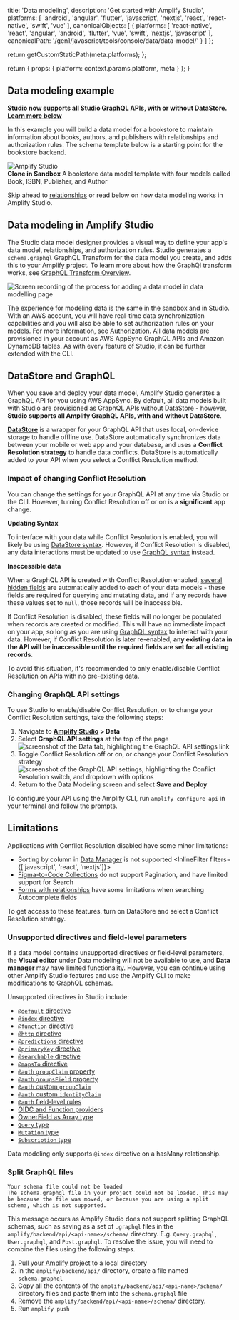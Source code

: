 
  title: 'Data modeling',
  description: 'Get started with Amplify Studio',
  platforms: [
    'android',
    'angular',
    'flutter',
    'javascript',
    'nextjs',
    'react',
    'react-native',
    'swift',
    'vue'
  ],
  canonicalObjects: [
    {
      platforms: [
        'react-native',
        'react',
        'angular',
        'android',
        'flutter',
        'vue',
        'swift',
        'nextjs',
        'javascript'
      ],
      canonicalPath: '/gen1/javascript/tools/console/data/data-model/'
    }
  ]
};

  return getCustomStaticPath(meta.platforms);
};

  return {
    props: {
      platform: context.params.platform,
      meta
    }
  };
}

## Data modeling example

<Callout info>

**Studio now supports all Studio GraphQL APIs, with or without DataStore. [Learn more below](#datastore-and-graphql)**

</Callout>

In this example you will build a data model for a bookstore to maintain information about books, authors, and publishers with relationships and authorization rules. The schema template below is a starting point for the bookstore backend.

<ExternalLinkButton href="https://sandbox.amplifyapp.com/schema-design/8771638b-a00a-4a1d-af23-26913967cc5f/clone">
  <img alt="Amplify Studio" src="/images/console/adminui.svg" />
  <div>
    <strong>Clone in Sandbox</strong> A bookstore data model template with four
    models called Book, ISBN, Publisher, and Author
  </div>
</ExternalLinkButton>

Skip ahead to [relationships](/gen1/[platform]/tools/console/data/relationships/) or read below on how data modeling works in Amplify Studio.

## Data modeling in Amplify Studio

The Studio data model designer provides a visual way to define your app's data model, relationships, and authorization rules. Studio generates a `schema.graphql` GraphQL Transform for the data model you create, and adds this to your Amplify project. To learn more about how the GraphQl transform works, see [GraphQL Transform Overview](/gen1/[platform]/tools/cli-legacy/overview/).

![Screen recording of the process for adding a data model in data modelling page](/images/console/datamodel.gif)

The experience for modeling data is the same in the sandbox and in Studio. With an AWS account, you will have real-time data synchronization capabilities and you will also be able to set authorization rules on your models. For more information, see [Authorization](/gen1/[platform]/tools/console/authz/). All data models are provisioned in your account as AWS AppSync GraphQL APIs and Amazon DynamoDB tables. As with every feature of Studio, it can be further extended with the CLI.

## DataStore and GraphQL

When you save and deploy your data model, Amplify Studio generates a GraphQL API for you using AWS AppSync. By default, all data models built with Studio are provisioned as GraphQL APIs without DataStore - however, **Studio supports all Amplify GraphQL APIs, with and without DataStore**.

**[DataStore](/gen1/[platform]/build-a-backend/more-features/datastore/set-up-datastore/)** is a wrapper for your GraphQL API that uses local, on-device storage to handle offline use. DataStore automatically synchronizes data between your mobile or web app and your database, and uses a **Conflict Resolution strategy** to handle data conflicts. DataStore is automatically added to your API when you select a Conflict Resolution method.

### Impact of changing Conflict Resolution

You can change the settings for your GraphQL API at any time via Studio or the CLI. However, turning Conflict Resolution off or on is a **significant** app change.

**Updating Syntax**

To interface with your data while Conflict Resolution is enabled, you will likely be using [DataStore syntax](/gen1/[platform]/build-a-backend/more-features/datastore/manipulate-data/). However, if Conflict Resolution is disabled, any data interactions must be updated to use [GraphQL syntax](/gen1/[platform]/build-a-backend/graphqlapi/mutate-data/) instead.

**Inaccessible data**

When a GraphQL API is created with Conflict Resolution enabled, [several hidden fields](/gen1/[platform]/build-a-backend/more-features/datastore/how-it-works/#conflict-resolution) are automatically added to each of your data models - these fields are required for querying and mutating data, and if any records have these values set to `null`, those records will be inaccessible.

If Conflict Resolution is disabled, these fields will no longer be populated when records are created or modified. This will have no immediate impact on your app, so long as you are using [GraphQL syntax](/gen1/[platform]/build-a-backend/graphqlapi/mutate-data/) to interact with your data. However, if Conflict Resolution is later re-enabled, **any existing data in the API will be inaccessible until the required fields are set for all existing records**.

To avoid this situation, it's recommended to only enable/disable Conflict Resolution on APIs with no pre-existing data.

### Changing GraphQL API settings

To use Studio to enable/disable Conflict Resolution, or to change your Conflict Resolution settings, take the following steps:

1. Navigate to **[Amplify Studio](/gen1/[platform]/tools/console/adminui/start/#log-into-the-amplify-console) > Data**
2. Select **GraphQL API settings** at the top of the page ![screenshot of the Data tab, highlighting the GraphQL API settings link](/images/console/conflict-resolution1.png)
3. Toggle Conflict Resolution off or on, or change your Conflict Resolution strategy ![screenshot of the GraphQL API settings, highlighting the Conflict Resolution switch, and dropdown with options](/images/console/conflict-resolution2.png)
4. Return to the Data Modeling screen and select **Save and Deploy**

To configure your API using the Amplify CLI, run `amplify configure api` in your terminal and follow the prompts.

## Limitations

Applications with Conflict Resolution disabled have some minor limitations:

- Sorting by column in [Data Manager](/gen1/[platform]/tools/console/data/content-management/) is not supported
<InlineFilter filters={['javascript', 'react', 'nextjs']}>
- [Figma-to-Code Collections](/gen1/[platform]/build-ui/uibuilder/collections/) do not support Pagination, and have limited support for Search
- [Forms with relationships](/gen1/[platform]/build-ui/formbuilder/special-inputs/) have some limitations when searching Autocomplete fields
</InlineFilter>

To get access to these features, turn on DataStore and select a Conflict Resolution strategy.

### Unsupported directives and field-level parameters

If a data model contains unsupported directives or field-level parameters, the **Visual editor** under Data modeling will not be available to use, and **Data manager** may have limited functionality. However, you can continue using other Amplify Studio features and use the Amplify CLI to make modifications to GraphQL schemas.

Unsupported directives in Studio include:

- [`@default` directive](/gen1/[platform]/build-a-backend/graphqlapi/data-modeling/#assign-default-values-for-fields)
- [`@index` directive](/gen1/[platform]/build-a-backend/graphqlapi/data-modeling/#configure-a-secondary-index)
- [`@function` directive](/gen1/[platform]/build-a-backend/graphqlapi/custom-business-logic/#lambda-function-resolver)
- [`@http` directive](/gen1/[platform]/build-a-backend/graphqlapi/custom-business-logic/#http-resolver)
- [`@predictions` directive](/gen1/[platform]/build-a-backend/graphqlapi/connect-machine-learning-services/)
- [`@primaryKey` directive](/gen1/[platform]/build-a-backend/graphqlapi/data-modeling/#configure-a-primary-key)
- [`@searchable` directive](/gen1/[platform]/build-a-backend/graphqlapi/search-and-result-aggregations/)
- [`@mapsTo` directive](/gen1/[platform]/build-a-backend/graphqlapi/schema-evolution/)
- [`@auth` `groupClaim` property](/gen1/[platform]/build-a-backend/graphqlapi/customize-authorization-rules/#user-group-based-data-access)
- [`@auth` `groupsField` property](/gen1/[platform]/build-a-backend/graphqlapi/customize-authorization-rules/#field-level-authorization-rules)
- [`@auth` custom `groupClaim`](/gen1/[platform]/build-a-backend/graphqlapi/customize-authorization-rules/#configure-custom-identity-and-group-claims)
- [`@auth` custom `identityClaim`](/gen1/[platform]/build-a-backend/graphqlapi/customize-authorization-rules/#configure-custom-identity-and-group-claims)
- [`@auth` field-level rules](/gen1/[platform]/build-a-backend/graphqlapi/customize-authorization-rules/#field-level-authorization-rules)
- [OIDC and Function providers](/gen1/[platform]/build-a-backend/graphqlapi/customize-authorization-rules/#using-oidc-authorization-provider)
- [OwnerField as Array type](/gen1/[platform]/build-a-backend/graphqlapi/customize-authorization-rules/#multi-user-data-access)
- [`Query` type](/gen1/[platform]/build-a-backend/graphqlapi/custom-business-logic/#create-a-custom-query-or-mutation)
- [`Mutation` type](/gen1/[platform]/build-a-backend/graphqlapi/custom-business-logic/#create-a-custom-query-or-mutation)
- [`Subscription` type](/gen1/[platform]/build-a-backend/graphqlapi/custom-business-logic/#create-a-custom-query-or-mutation)

<Callout>

Data modeling only supports `@index` directive on a hasMany relationship.

</Callout>

### Split GraphQL files

```console
Your schema file could not be loaded
The schema.graphql file in your project could not be loaded. This may be because the file was moved, or because you are using a split schema, which is not supported.
```

This message occurs as Amplify Studio does not support splitting GraphQL schemas, such as saving as a set of `.graphql` files in the `amplify/backend/api/<api-name>/schema/` directory. E.g. `Query.graphql`, `User.graphql`, and `Post.graphql`. To resolve the issue, you will need to combine the files using the following steps.

1. [Pull your Amplify project](/gen1/[platform]/tools/console/adminui/extend-cli/#to-configure-the-amplify-cli-for-use-without-an-aws-account) to a local directory
2. In the `amplify/backend/api/` directory, create a file named `schema.graphql`
3. Copy all the contents of the `amplify/backend/api/<api-name>/schema/` directory files and paste them into the `schema.graphql` file
4. Remove the `amplify/backend/api/<api-name>/schema/` directory.
5. Run `amplify push`
